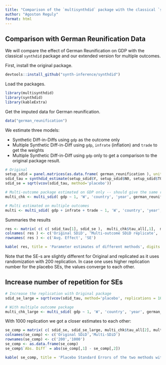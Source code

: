 ```yaml
---
title: "Comparison of the `multisynthdid` package with the classical `synthdid` package"
author: "Agoston Reguly"
format: html
---
```


## Comparison with German Reunification Data

We will compare the effect of German Reunification on GDP with the classical `synthdid` package and our extended version for multiple outcomes.

First, install the original package.
```r
devtools::install_github("synth-inference/synthdid")
```

Load the packages.
```r
library(multisynthdid)
library(synthdid)
library(kableExtra)
```

Get the imputed data for German reunification.

```r
data("german_reunification")
```

We estimate three models:

- Synthetic Diff-in-Diffs using `gdp` as the outcome only
- Multiple Synthetic Diff-in-Diff using `gdp`, `infrate` (inflation) and `trade` to get the weights
- Multiple Synthetic Diff-in-Diff using `gdp` only to get a comparison to the original package result.

```r
# Original
setup_sdid = panel.matrices(as.data.frame( german_reunification ), unit = 'country', time = 'year', outcome = 'gdp', treatment = 'W')
sdid_tau = synthdid_estimate(setup_sdid$Y, setup_sdid$N0, setup_sdid$T0)
sdid_se = sqrt(vcov(sdid_tau, method='placebo'))

# Multi-outcome package estimated on GDP only -- should give the same result
multi_chk <- multi_sdid( gdp ~ 1, 'W', 'country', 'year', german_reunification )

# Multi estimated on multiple outcomes
multi <- multi_sdid( gdp + infrate + trade ~ 1, 'W', 'country', 'year', german_reunification )
```

Summaries the results

```r

res <- matrix( c( c( sdid_tau[1], sdid_se ),  multi_chk$tau_all[,1],  multi$tau_all[,1] ), nrow = 2, ncol = 3 )
colnames( res ) <- c('Original SDiD', 'Multi-outcome SDiD replicate', 'Multi-outcome SDiD')
rownames( res ) <- c('Avg. Effect', 'SE')

kable( res, title = 'Parameter estimates of different methods', digits = 2)

```

Note that the SE-s are slightly different for Original and replicated as it uses randomization with 200 replication. In case one uses higher replication number for the placebo SEs, the values converge to each other.

## Increase number of repetition for SEs

```r
# Increase the replication with Original package
sdid_se_large = sqrt(vcov(sdid_tau, method='placebo', replications = 1000 ))

# With multiple outcome package
multi_chk_large <- multi_sdid( gdp ~ 1, 'W', 'country', 'year', german_reunification, SE = T, se_replication = 1000 )

```

With 1000 replication we got a closer estimates to each other:

```r

se_comp = matrix( c( sdid_se, sdid_se_large, multi_chk$tau_all[2], multi_chk_large$tau_all[2] ), nrow = 2, ncol = 2 )
colnames(se_comp) <- c('Original SDiD','Multi-SDiD')
rownames(se_comp) <- c('200','1000')
se_comp <- as.data.frame(se_comp)
se_comp$`Abs. Diff` = abs(se_comp[,1] - se_comp[,2])

kable( se_comp, title = 'Placebo Standard Errors of the two methods with increasing repetition number', digits = 2) 

```
